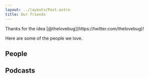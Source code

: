 ```yaml
---
layout: ../layouts/Post.astro
title: Our friends
---
```



<Credit>
Thanks for the idea [@thelovebug](https://twitter.com/thelovebug)!
</Credit>

Here are some of the people we love.

## People

<LinkList list={friendlinks.people}></LinkList>

## Podcasts

<LinkList list={friendlinks.podcasts}></LinkList>
